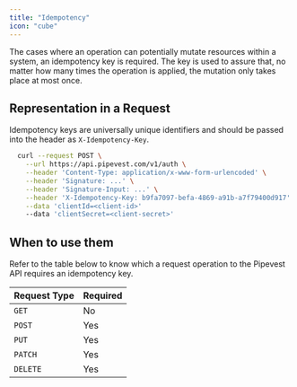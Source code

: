 ```yaml
---
title: "Idempotency"
icon: "cube"
---
```


The cases where an operation can potentially mutate resources within a system, an idempotency key is required.
The key is used to assure that, no matter how many times the operation is applied, the mutation only takes place at most once.

## Representation in a Request

Idempotency keys are universally unique identifiers and should be passed into the header as `X-Idempotency-Key`.

```bash
  curl --request POST \
    --url https://api.pipevest.com/v1/auth \
    --header 'Content-Type: application/x-www-form-urlencoded' \
    --header 'Signature: ...' \
    --header 'Signature-Input: ...' \
    --header 'X-Idempotency-Key: b9fa7097-befa-4869-a91b-a7f79400d917' \
    --data 'clientId=<client-id>'
    --data 'clientSecret=<client-secret>'
```

## When to use them

Refer to the table below to know which a request operation to the Pipevest API requires an idempotency key.

| Request Type | Required |
| ------------ | -------- |
| `GET`        | No       |
| `POST`       | Yes      |
| `PUT`        | Yes      |
| `PATCH`      | Yes      |
| `DELETE`     | Yes      |

